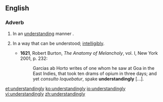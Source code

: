 ==English==

===Adverb===
{{en-adv}}

# In an [[understanding]] manner<!--other wording-->.
# {{context|obsolete}} In a way that can be understood; [[intelligibly]].
#* '''1621''', Robert Burton, ''The Anatomy of Melancholy'', vol. I, New York 2001, p. 232:
#*: Garcias ab Horto writes of one whom he saw at Goa in the East Indies, that took ten drams of opium in three days; and yet ''consulto loquebatur'', spake '''understandingly''' [...].

[[et:understandingly]]
[[ko:understandingly]]
[[io:understandingly]]
[[vi:understandingly]]
[[zh:understandingly]]